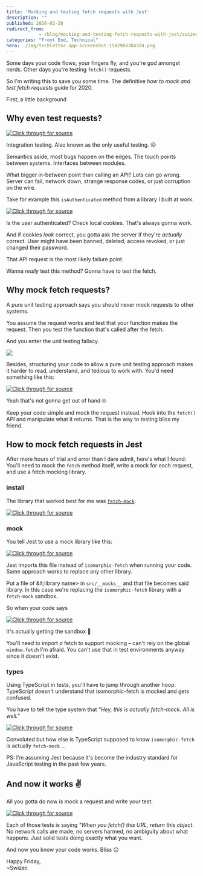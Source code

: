 ```yaml
---
title: 'Mocking and testing fetch requests with Jest'
description: ""
published: 2020-02-28
redirect_from: 
            - /blog/mocking-and-testing-fetch-requests-with-jest/swizec/9338
categories: "Front End, Technical"
hero: ./img/techletter.app-screenshot-1582908304324.png
---
```

Some days your code flows, your fingers fly, and you&#x27;re god amongst nerds. Other days you&#x27;re testing `fetch()` requests.





So I&#x27;m writing this to save you some time. The definitive _how to mock and test fetch requests_ guide for 2020.



First, a little background



## Why even test requests?





[![Click through for source](./img/techletter.app-screenshot-1582908304324.png)](https://twitter.com/rauchg/status/807626710350839808)





Integration testing. Also known as the only useful testing. 😛



Semantics aside, most bugs happen on the edges. The touch points between systems. Interfaces between modules.



What bigger in-between point than calling an API? Lots can go wrong. Server can fail, network down, strange response codes, or just corruption on the wire.



Take for example this `isAuthenticated` method from a library I built at work.



[![Click through for source](./img/techletter.app-screenshot-1582908305341.png)](https://carbon.now.sh/?bg=rgba(255,255,255,1)&amp;t=seti&amp;l=typescript&amp;ds=true&amp;wc=true&amp;wa=true&amp;pv=48px&amp;ph=32px&amp;ln=false&amp;code=async%20isAuthenticated()%3A%20Promise%3Cboolean%3E%20%7B%0A%20%20%20%20const%20expiresAt%20%3D%20new%20Date(%0A%20%20%20%20%20%20%20%20%20%20%20%20Cookies.get(%60%24%7BCOOKIE_PREFIX%7D-expires-at%60)%20%7C%7C%200%0A%20%20%20%20%20%20%20%20)%2C%0A%20%20%20%20%20%20%20%20userId%20%3D%20this.getUserId()%3B%0A%0A%20%20%20%20if%20(!userId%20%7C%7C%20new%20Date()%20%3E%3D%20expiresAt)%20%7B%0A%20%20%20%20%20%20%20%20%2F%2F%20we%20locally%20know%20you%20aren&#x27;t%20authenticated%0A%20%20%20%20%20%20%20%20return%20false%3B%0A%20%20%20%20%7D%0A%0A%20%20%20%20return%20this.authorizeWithServer()%3B%0A%7D)



Is the user authenticated? Check local cookies. That&#x27;s always gonna work.



And if cookies _look_ correct, you gotta ask the server if they&#x27;re _actually_ correct. User might have been banned, deleted, access revoked, or just changed their password.



That API request is the most likely failure point.



Wanna _really_ test this method? Gonna have to test the fetch.



## Why mock fetch requests?



A pure unit testing approach says you should never mock requests to other systems.



You assume the request works and test that your function makes the request. Then you test the function that&#x27;s called after the fetch.



And you enter the unit testing fallacy.



![](./img/media-Q0Mpd9MWuERyg-giphy.gif)



Besides, structuring your code to allow a pure unit testing approach makes it harder to read, understand, and tedious to work with. You&#x27;d need something like this:



[![Click through for source](./img/techletter.app-screenshot-1582908305216.png)](https://carbon.now.sh/?bg=rgba(255,255,255,1)&amp;t=seti&amp;l=typescript&amp;ds=true&amp;wc=true&amp;wa=true&amp;pv=48px&amp;ph=32px&amp;ln=false&amp;code=private%20async%20authorizeWithServer()%20%7B%0A%20%20%20%20%2F%2F%20you%20*might*%20be%20authenticated%2C%20we%20have%20to%20check%20with%20the%20server%0A%20%20%20%20const%20response%20%3D%20fetch(%22localhost%3A3000%2Fapi%2Fuser%2Fauthorize%22)%3B%0A%20%20%20%20%0A%20%20%20%20this.parseAuthorizeWithServerResult(response)%0A%7D%0A%0Aprivate%20async%20parseAuthorizeWithServerResult(response)%20%7B%0A%20%20%20%20%2F%2F%20do%20stuff%0A%7D)



Yeah that&#x27;s not gonna get out of hand 🙄



Keep your code simple and mock the request instead. Hook into the `fetch()` API and manipulate what it returns. That is the way to testing bliss my friend.



## How to mock fetch requests in Jest



After more hours of trial and error than I dare admit, here&#x27;s what I found: You&#x27;ll need to mock the `fetch` method itself, write a mock for each request, and use a fetch mocking library.



### install



The library that worked best for me was [`fetch-mock`](https://github.com/wheresrhys/fetch-mock).



[![Click through for source](./img/techletter.app-screenshot-1582908305188.png)](https://carbon.now.sh/?bg=rgba(255,255,255,1)&amp;t=seti&amp;l=shell&amp;ds=true&amp;wc=true&amp;wa=true&amp;pv=48px&amp;ph=32px&amp;ln=false&amp;code=yarn%20add%20--dev%20fetch-mock)



### mock



You tell Jest to use a mock library like this:



[![Click through for source](./img/techletter.app-screenshot-1582908305230.png)](https://carbon.now.sh/?bg=rgba(255,255,255,1)&amp;t=seti&amp;l=typescript&amp;ds=true&amp;wc=true&amp;wa=true&amp;pv=48px&amp;ph=32px&amp;ln=false&amp;code=%2F%2F%20src%2F__mocks__%2Fisomorphic-fetch.js%0A%0Aconst%20fetchMock%20%3D%20require(%22fetch-mock%22)%3B%0A%0Aconst%20fetch%20%3D%20fetchMock.sandbox()%3B%0Amodule.exports%20%3D%20fetch%3B)



Jest imports this file instead of `isomorphic-fetch` when running your code. Same approach works to replace any other library.



Put a file of &amp;lt;library name&gt; in `src/__mocks__` and that file becomes said library. In this case we&#x27;re replacing the `isomorphic-fetch` library with a `fetch-mock` sandbox.



So when your code says



[![Click through for source](./img/techletter.app-screenshot-1582908305371.png)](https://carbon.now.sh/?bg=rgba(255,255,255,1)&amp;t=seti&amp;l=typescript&amp;ds=true&amp;wc=true&amp;wa=true&amp;pv=48px&amp;ph=32px&amp;ln=false&amp;code=import%20fetch%20from%20&#x27;isomorphic-fetch&#x27;)



It&#x27;s actually getting the sandbox 🤘



You&#x27;ll need to import _a_ fetch to support mocking – can&#x27;t rely on the global `window.fetch` I&#x27;m afraid. You can&#x27;t use that in test environments anyway since it doesn&#x27;t exist.



### types



Using TypeScript in tests, you&#x27;ll have to jump through another hoop: TypeScript doesn&#x27;t understand that isomorphic-fetch is mocked and gets confused.



You have to tell the type system that _&quot;Hey, this is actually fetch-mock. All is well.&quot;_



[![Click through for source](./img/techletter.app-screenshot-1582908305261.png)](https://carbon.now.sh/?bg=rgba(255,255,255,1)&amp;t=seti&amp;l=null&amp;ds=true&amp;wc=true&amp;wa=true&amp;pv=48px&amp;ph=32px&amp;ln=false&amp;code=%2F%2F%20src%2F__tests__%2FAuthHelper.spec.ts%0A%0Aimport%20_fetchMock%20from%20&#x27;isomorphic-fetch&#x27;%20%2F%2F%20imports%20the%20sandbox%0Atype%20FetchMock%20%3D%20import(&#x27;fetch-mock&#x27;)%20%2F%2F%20imports%20type%20info%0A%0Aconst%20fetchMock%20%3D%20_fetchMock%20as%20FetchMock%20%2F%2F%20casts%20as%20correct%20type)



Convoluted but how else is TypeScript supposed to know `isomorphic-fetch` is actually `fetch-mock` ...



PS: I&#x27;m assuming Jest because it&#x27;s become the industry standard for JavaScript testing in the past few years.



## And now it works ✌️



All you gotta do now is mock a request and write your test.



[![Click through for source](./img/techletter.app-screenshot-1582908305311.png)](https://carbon.now.sh/?bg=rgba(255,255,255,1)&amp;t=seti&amp;l=typescript&amp;ds=true&amp;wc=true&amp;wa=true&amp;pv=48px&amp;ph=32px&amp;ln=false&amp;code=%2F%2F%20src%2F__tests__%2FAuthHelper.spec.ts%0A%0Adescribe(%22isAuthenticated%22%2C%20()%20%3D%3E%20%7B%0A%09%2F%2F%20resets%20your%20mocks%20so%20tests%20don&#x27;t%20bleed%20into%20each%20other%0A%09afterEach(()%20%3D%3E%20%7B%0A%20%20%20%20fetchMock.restore()%3B%0A%20%20%20%20fetchMock.reset()%3B%0A%09%7D)%3B%0A%09%0A%09it(%22is%20true%20on%20server%20success%22%2C%20async%20()%20%3D%3E%20%7B%0A%09%09fetchMock.mock(%22http%3A%2F%2Flocalhost%3A3000%2Fapi%2Fuser%2Fauthorize%22%2C%20%7B%0A%09%09%09status%3A%20200%2C%0A%09%09%09body%3A%20%7B%20success%3A%20true%20%7D%0A%09%09%7D)%3B%0A%09%09%0A%09%09expect(await%20AuthHelper.isAuthenticated()).toBe(true)%3B%0A%09%7D)%3B%0A%09%0A%E2%80%8C%09it(%22is%20false%20on%20server%20unauthenticated%22%2C%20async%20()%20%3D%3E%20%7B%0A%09%09fetchMock.mock(%22http%3A%2F%2Flocalhost%3A3000%2Fapi%2Fuser%2Fauthorize%22%2C%20%7B%0A%09%09%09status%3A%20401%2C%0A%09%09%09body%3A%20%7B%20success%3A%20false%20%7D%0A%09%09%7D)%3B%0A%09%09%0A%09%09expect(await%20AuthHelper.isAuthenticated()).toBe(false)%3B%0A%09%7D)%3B%0A%7D))



Each of those tests is saying _&quot;When you fetch() this URL, return this object_. No network calls are made, no servers harmed, no ambiguity about what happens. Just solid tests doing exactly what you want.



And now you know your code works. Bliss 😌



Happy Friday,  
~Swizec